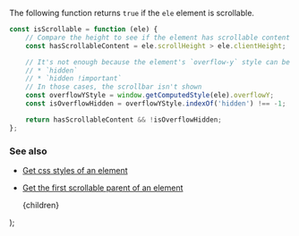
The following function returns `true` if the `ele` element is scrollable.

```js
const isScrollable = function (ele) {
    // Compare the height to see if the element has scrollable content
    const hasScrollableContent = ele.scrollHeight > ele.clientHeight;

    // It's not enough because the element's `overflow-y` style can be set as
    // * `hidden`
    // * `hidden !important`
    // In those cases, the scrollbar isn't shown
    const overflowYStyle = window.getComputedStyle(ele).overflowY;
    const isOverflowHidden = overflowYStyle.indexOf('hidden') !== -1;

    return hasScrollableContent && !isOverflowHidden;
};
```

### See also

-   [Get css styles of an element](/get-css-styles-of-an-element)
-   [Get the first scrollable parent of an element](/get-the-first-scrollable-parent-of-an-element)

    <PostLayout keywords="" title="Check if an element is scrollable">
        {children}
    </PostLayout>
);
